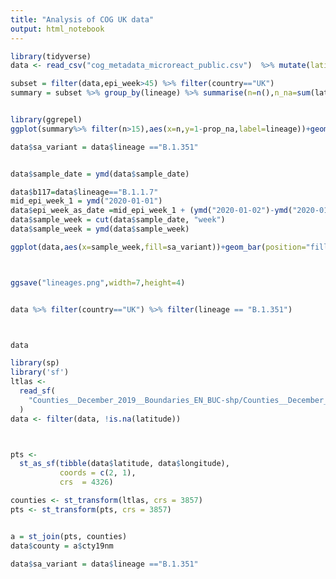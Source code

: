 ```yaml
---
title: "Analysis of COG UK data"
output: html_notebook
---
```



```r
library(tidyverse)
data <- read_csv("cog_metadata_microreact_public.csv")  %>% mutate(latisna = is.na(latitude))

subset = filter(data,epi_week>45) %>% filter(country=="UK")
summary = subset %>% group_by(lineage) %>% summarise(n=n(),n_na=sum(latisna),prop_na=n_na/n)


library(ggrepel)
ggplot(summary%>% filter(n>15),aes(x=n,y=1-prop_na,label=lineage))+geom_point()+geom_text_repel(color="blue",data = summary %>% filter(lineage == "B.1.351" |runif(n())>0.95 | n>1000,n>15 ) ,alpha=0.7) + scale_x_log10()  + scale_y_continuous(labels = scales::percent) +labs(y="Percentage of sequences from lineage with lat-long data",x="Number of sequences from lineage",title="Percentage of lineages with geographic information")+theme_bw()

data$sa_variant = data$lineage =="B.1.351"


data$sample_date = ymd(data$sample_date)

data$b117=data$lineage=="B.1.1.7"
mid_epi_week_1 = ymd("2020-01-01")
data$epi_week_as_date =mid_epi_week_1 + (ymd("2020-01-02")-ymd("2020-01-01"))*7*data$epi_week
data$sample_week = cut(data$sample_date, "week")
data$sample_week = ymd(data$sample_week)

ggplot(data,aes(x=sample_week,fill=sa_variant))+geom_bar(position="fill")



ggsave("lineages.png",width=7,height=4)


data %>% filter(country=="UK") %>% filter(lineage == "B.1.351")



data

library(sp)
library('sf')
ltlas <-
  read_sf(
    "Counties__December_2019__Boundaries_EN_BUC-shp/Counties__December_2019__Boundaries_EN_BUC.shp"
  )
data <- filter(data, !is.na(latitude))



pts <-
  st_as_sf(tibble(data$latitude, data$longitude),
           coords = c(2, 1),
           crs  = 4326)

counties <- st_transform(ltlas, crs = 3857)
pts <- st_transform(pts, crs = 3857)


a = st_join(pts, counties)
data$county = a$cty19nm

data$sa_variant = data$lineage =="B.1.351"



```

